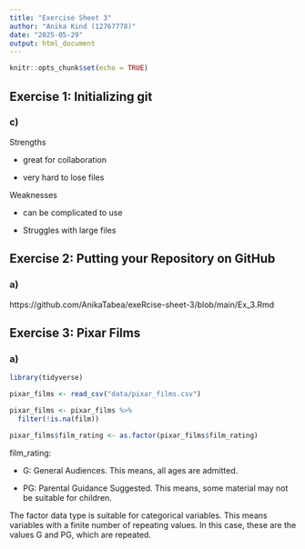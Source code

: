 ```yaml
---
title: "Exercise Sheet 3"
author: "Anika Kind (12767778)"
date: "2025-05-29"
output: html_document
---
```


```r
knitr::opts_chunk$set(echo = TRUE)
```

## Exercise 1: Initializing git

### c)

Strengths 

- great for collaboration

- very hard to lose files

Weaknesses

- can be complicated to use

- Struggles with large files

## Exercise 2: Putting your Repository on GitHub

### a)

https://github.com/AnikaTabea/exeRcise-sheet-3/blob/main/Ex_3.Rmd

## Exercise 3: Pixar Films

### a)

```r
library(tidyverse)
```

```r
pixar_films <- read_csv("data/pixar_films.csv")

pixar_films <- pixar_films %>% 
  filter(!is.na(film))

pixar_films$film_rating <- as.factor(pixar_films$film_rating)

```

film_rating: 

- G: General Audiences. This means, all ages are admitted.

- PG: Parental Guidance Suggested. This means, some material may not be suitable for children.

The factor data type is suitable for categorical variables. This means variables with a finite number of repeating values. In this case, these are the values G and PG, which are repeated.


